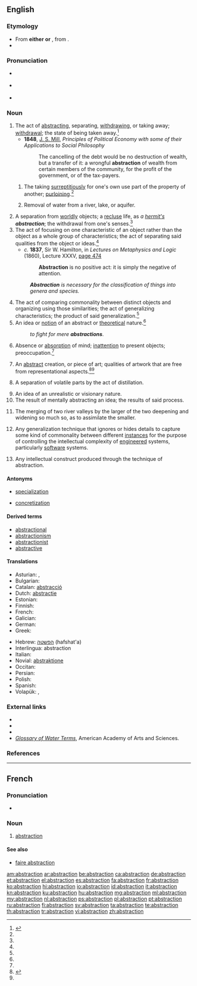 ==English==
{{wikipedia|Abstraction (disambiguation)|Abstraction}}

===Etymology===
* From '''either''' {{etyl|frm}} '''or''' {{etyl|ML.}} {{term|abstractio||separation|lang=la}}, from {{etyl|la}} {{term|abstraho|abstrahō|to draw away|lang=la}}.
* {{suffix|abstract|tion}}

===Pronunciation===
* {{a|RP}} {{IPA|/əbˈstɹæk.ʃn̩/}}
* {{a|US}} {{IPA|/æbˈstɹæk.ʃn̩/|/əbˈstɹæk.ʃn̩/}}
* {{audio|en-us-abstraction.ogg|Audio (US)}}

===Noun===
{{en-noun}}

# The act of [[abstracting]], separating, [[withdrawing]], or taking away; [[withdrawal]]; the state of being taken away.{{defdate|First attested around 1350 to 1470.}}<ref name=SOED>{{reference-book | last =| first = | authorlink =  | coauthors =  | editor =Brown, Lesley  | others =  | title = The Shorter Oxford English Dictionary | origdate =  | origyear = 1933| origmonth =  | url =  | format =  | accessdate =  | accessyear =  | accessmonth =  | edition = 5th | date =  | year =2003| month =  | publisher =Oxford University Press  | location =Oxford, UK | language =  | id =  | doi = | isbn =978-0-19-860575-7 | lccn = | ol = | pages =10| chapter =  | chapterurl =  | quote =}}</ref>
#* '''1848''', [[w:John Stuart Mill|J. S. Mill]], ''Principles of Political Economy with some of their Applications to Social Philosophy''
#*: The cancelling of the debt would be no destruction of wealth, but a transfer of it: a wrongful '''abstraction''' of wealth from certain members of the community, for the profit of the government, or of the tax-payers.
## {{euphemism}} The taking [[surreptitiously]] for one's own use part of the property of another; [[purloining]].{{defdate|First attested around 1350 to 1470.}}<ref name=SOED/>
## {{engineering}} Removal of water from a river, lake, or aquifer.
# A separation from [[worldly]] objects; a [[recluse]] life, as ''a [[hermit|hermit's]] '''abstraction'''''; the withdrawal from one's senses.{{defdate|First attested around 1350 to 1470.}}<ref name=SOED/>
# The act of focusing on one characteristic of an object rather than the object as a whole group of characteristics; the act of separating said qualities from the object or ideas.{{defdate|First attested in the late 16<sup>th</sup> century.}}<ref name=SOED/>
#* ''c.'' '''1837''', Sir W. Hamilton, in ''Lectures on Metaphysics and Logic'' (1860), Lecture XXXV, [http://books.google.com/books?id=VuQQAAAAYAAJ&pg=PA474&dq=Abstraction-is-no-positive-act&ei=AMm4R_vkMY2kzgSI4MTEBQ page 474]
#*: '''Abstraction''' is no positive act: it is simply the negative of attention.
#: '''''Abstraction''' is necessary for the classification of things into genera and species.''
# The act of comparing commonality between distinct objects and organizing using those similarities; the act of generalizing characteristics; the product of said generalization.{{defdate|First attested in the late 16<sup>th</sup> century.}}<ref name=SOED/>
# An idea or [[notion]] of an abstract or [[theoretical]] nature.{{defdate|First attested in the late 16<sup>th</sup> century.}}<ref name=SOED/>
#: ''to fight for mere '''abstractions'''''.
# Absence or [[absorption]] of mind; [[inattention]] to present objects; preoccupation.{{defdate|First attested in the late 18<sup>th</sup> century.}}<ref name=SOED/>
# {{art}} An [[abstract]] creation, or piece of art; qualities of artwork that are free from representational aspects.{{defdate|First attested in the early 20<sup>th</sup> century.}}<ref name = chambers>{{reference-book | last = Dobbie | first = Elliott K. | coauthors = Dunmore, C. William, et al. | editor = Barnhart, Robert K.| title = Chambers Dictionary of Etymology | origyear = 1998 | year = 2004 | publisher = Chambers Harrap Publishers Ltd | location = Edinburgh, Scotland | isbn =0550142304 | pages = 5}}</ref><ref name=SOED/>
# {{chemistry}} A separation of volatile parts by the act of distillation.
# An idea of an unrealistic or visionary nature.
# The result of mentally abstracting an idea; the results of said process.
# {{geology}} The merging of two river valleys by the larger of the two deepening and widening so much so, as to assimilate the smaller.
# {{computing}} Any generalization technique that ignores or hides details to capture some kind of commonality between different [[instances]] for the purpose of controlling the intellectual complexity of [[engineered]] systems, particularly [[software]] systems.
# {{computing}} Any intellectual construct produced through the technique of abstraction.

====Antonyms====
* {{sense|the act of generalization}} [[specialization]]
* {{sense|mentally abstracting}} [[concretization]]

====Derived terms====
* [[abstractional]]
* [[abstractionism]]
* [[abstractionist]]
* [[abstractive]]

====Translations====
{{trans-top|act of abstracting}}
* Asturian: {{t-|ast|astraición|f}}, {{t-|ast|astracción|f}}
* Bulgarian: {{t+|bg|абстракция|f|tr=abstráktsiya}}
* Catalan: [[abstracció]] {{f}}
* Dutch: [[abstractie]] {{f}}
* Estonian: {{t-|et|abstraktsioon, üldistus, hajameelsus}}
* Finnish: {{t+|fi|abstrahointi}}
* French: {{t+|fr|abstraction|f}}
* Galician: {{t+|gl|abstracción|f}}
* German: {{t+|de|Abstraktion|f}}
* Greek: {{t+|el|αφαίρεση|f|tr=aféressi|sc=Grek}}
{{trans-mid}}
* Hebrew: [[הפשטה]] (hafshat'a) {{f}}
* Interlingua: abstraction
* Italian: {{t-|it|astrazione|f}}
* Novial: [[abstraktione]]
* Occitan: {{t-|oc|abstraccion|f}}
* Persian: {{t+|fa|تجرید}}
* Polish: {{t+|pl|abstrakcja|f}}
* Spanish: {{t+|es|abstracción|f}}
* Volapük: {{t-|vo|dezugam}}, {{t-|vo|dezugot}}
{{trans-bottom}}

===External links===
* {{R:OneLook}}
* {{R:Century 1911}}
* {{R:Webster 1913}}
* ''[http://www.aaas.org/international/ehn/waterpop/gloss.htm Glossary of Water Terms]'', American Academy of Arts and Sciences.

===References===
<references/>

----

==French==

===Pronunciation===
* {{audio|Fr-abstraction.ogg|Audio}}

===Noun===
{{fr-noun|f}}

# [[#English|abstraction]]

====See also====
* [[faire abstraction]]

[[am:abstraction]]
[[ar:abstraction]]
[[be:abstraction]]
[[ca:abstraction]]
[[de:abstraction]]
[[et:abstraction]]
[[el:abstraction]]
[[es:abstraction]]
[[fa:abstraction]]
[[fr:abstraction]]
[[ko:abstraction]]
[[hi:abstraction]]
[[io:abstraction]]
[[id:abstraction]]
[[it:abstraction]]
[[kn:abstraction]]
[[ku:abstraction]]
[[hu:abstraction]]
[[mg:abstraction]]
[[ml:abstraction]]
[[my:abstraction]]
[[nl:abstraction]]
[[ps:abstraction]]
[[pl:abstraction]]
[[pt:abstraction]]
[[ru:abstraction]]
[[fi:abstraction]]
[[sv:abstraction]]
[[ta:abstraction]]
[[te:abstraction]]
[[th:abstraction]]
[[tr:abstraction]]
[[vi:abstraction]]
[[zh:abstraction]]
